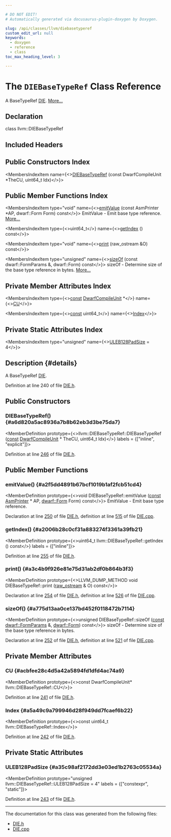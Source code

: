```yaml
---

# DO NOT EDIT!
# Automatically generated via docusaurus-plugin-doxygen by Doxygen.

slug: /api/classes/llvm/diebasetyperef
custom_edit_url: null
keywords:
  - doxygen
  - reference
  - class
toc_max_heading_level: 3

---
```





# The `DIEBaseTypeRef` Class Reference

<DoxygenPage pluginConfig={pluginConfig}>

A BaseTypeRef <a href="/docs/api/classes/llvm/die">DIE</a>. <a href="#details">More...</a>

## Declaration

<CodeBlock>class llvm::DIEBaseTypeRef</CodeBlock>

## Included Headers

<IncludesList>
<IncludesListItem
  filePath="llvm/CodeGen/DIE.h"
  permalink="/docs/api/files/include/include/llvm/include/llvm/codegen/die-h"
  isLocal="true" />
</IncludesList>

## Public Constructors Index

<MembersIndex>

<MembersIndexItem
  name={<><a href="#a6d820a5ac8936a7b8b62eb3d3be75da7">DIEBaseTypeRef</a> (const DwarfCompileUnit &#42;TheCU, uint64&#95;t Idx)</>}>
</MembersIndexItem>

</MembersIndex>

## Public Member Functions Index

<MembersIndex>

<MembersIndexItem
  type="void"
  name={<><a href="#a2f5dd4891b67bcf1019b1af2fcb51cd4">emitValue</a> (const AsmPrinter &#42;AP, dwarf::Form Form) const</>}>
EmitValue - Emit base type reference. <a href="#a2f5dd4891b67bcf1019b1af2fcb51cd4">More...</a>
</MembersIndexItem>

<MembersIndexItem
  type={<>uint64&#95;t</>}
  name={<><a href="#a2006b28c0cf31a883274f3361a39fb21">getIndex</a> () const</>}>
</MembersIndexItem>

<MembersIndexItem
  type="void"
  name={<><a href="#a3c4b9f926e81e75d31ab2df0b864b3f3">print</a> (raw&#95;ostream &amp;O) const</>}>
</MembersIndexItem>

<MembersIndexItem
  type="unsigned"
  name={<><a href="#a775d13aa0ce137bd452f0118472b7114">sizeOf</a> (const dwarf::FormParams &amp;, dwarf::Form) const</>}>
sizeOf - Determine size of the base type reference in bytes. <a href="#a775d13aa0ce137bd452f0118472b7114">More...</a>
</MembersIndexItem>

</MembersIndex>

## Private Member Attributes Index

<MembersIndex>

<MembersIndexItem
  type={<><a href="/docs/api/files/lib/lib/target/lib/target/aarch64/aarch64promoteconstant-cpp/#a90f8350fecae261c25be85d38b451bff">const</a> <a href="/docs/api/classes/llvm/dwarfcompileunit">DwarfCompileUnit</a> &#42;</>}
  name={<><a href="#acbfee28c4d5a42a5894fd1dfd4ac74a9">CU</a></>}>
</MembersIndexItem>

<MembersIndexItem
  type={<><a href="/docs/api/files/lib/lib/target/lib/target/aarch64/aarch64promoteconstant-cpp/#a90f8350fecae261c25be85d38b451bff">const</a> uint64&#95;t</>}
  name={<><a href="#a5a49c9a799946d28f949dd7fcaef6b22">Index</a></>}>
</MembersIndexItem>

</MembersIndex>

## Private Static Attributes Index

<MembersIndex>

<MembersIndexItem
  type="unsigned"
  name={<><a href="#a35c98af2172dd3e03ed1b2763c05534a">ULEB128PadSize</a> = 4</>}>
</MembersIndexItem>

</MembersIndex>

## Description {#details}

A BaseTypeRef <a href="/docs/api/classes/llvm/die">DIE</a>.

Definition at line 240 of file <a href="/docs/api/files/include/include/llvm/include/llvm/codegen/die-h">DIE.h</a>.

<SectionDefinition>

## Public Constructors

### DIEBaseTypeRef() {#a6d820a5ac8936a7b8b62eb3d3be75da7}

<MemberDefinition
  prototype={<>llvm::DIEBaseTypeRef::DIEBaseTypeRef (<a href="/docs/api/files/lib/lib/target/lib/target/aarch64/aarch64promoteconstant-cpp/#a90f8350fecae261c25be85d38b451bff">const</a> <a href="/docs/api/classes/llvm/dwarfcompileunit">DwarfCompileUnit</a> &#42; TheCU, uint64&#95;t Idx)</>}
  labels = {["inline", "explicit"]}>

Definition at line <a href="/docs/api/files/include/include/llvm/include/llvm/codegen/die-h/#l00246">246</a> of file <a href="/docs/api/files/include/include/llvm/include/llvm/codegen/die-h">DIE.h</a>.
</MemberDefinition>

</SectionDefinition>

<SectionDefinition>

## Public Member Functions

### emitValue() {#a2f5dd4891b67bcf1019b1af2fcb51cd4}

<MemberDefinition
  prototype={<>void DIEBaseTypeRef::emitValue (<a href="/docs/api/files/lib/lib/target/lib/target/aarch64/aarch64promoteconstant-cpp/#a90f8350fecae261c25be85d38b451bff">const</a> <a href="/docs/api/classes/llvm/asmprinter">AsmPrinter</a> &#42; AP, <a href="/docs/api/namespaces/llvm/dwarf/#a6c06a10ffac779879f6b62a1a904517b">dwarf::Form</a> Form) const</>}>
EmitValue - Emit base type reference.

Declaration at line <a href="/docs/api/files/include/include/llvm/include/llvm/codegen/die-h/#l00250">250</a> of file <a href="/docs/api/files/include/include/llvm/include/llvm/codegen/die-h">DIE.h</a>, definition at line <a href="/docs/api/files/lib/lib/codegen/lib/codegen/asmprinter/die-cpp/#l00515">515</a> of file <a href="/docs/api/files/lib/lib/codegen/lib/codegen/asmprinter/die-cpp">DIE.cpp</a>.
</MemberDefinition>

### getIndex() {#a2006b28c0cf31a883274f3361a39fb21}

<MemberDefinition
  prototype={<>uint64&#95;t llvm::DIEBaseTypeRef::getIndex () const</>}
  labels = {["inline"]}>

Definition at line <a href="/docs/api/files/include/include/llvm/include/llvm/codegen/die-h/#l00255">255</a> of file <a href="/docs/api/files/include/include/llvm/include/llvm/codegen/die-h">DIE.h</a>.
</MemberDefinition>

### print() {#a3c4b9f926e81e75d31ab2df0b864b3f3}

<MemberDefinition
  prototype={<>LLVM&#95;DUMP&#95;METHOD void DIEBaseTypeRef::print (<a href="/docs/api/classes/llvm/raw-ostream">raw&#95;ostream</a> &amp; O) const</>}>

Declaration at line <a href="/docs/api/files/include/include/llvm/include/llvm/codegen/die-h/#l00254">254</a> of file <a href="/docs/api/files/include/include/llvm/include/llvm/codegen/die-h">DIE.h</a>, definition at line <a href="/docs/api/files/lib/lib/codegen/lib/codegen/asmprinter/die-cpp/#l00526">526</a> of file <a href="/docs/api/files/lib/lib/codegen/lib/codegen/asmprinter/die-cpp">DIE.cpp</a>.
</MemberDefinition>

### sizeOf() {#a775d13aa0ce137bd452f0118472b7114}

<MemberDefinition
  prototype={<>unsigned DIEBaseTypeRef::sizeOf (<a href="/docs/api/files/lib/lib/target/lib/target/aarch64/aarch64promoteconstant-cpp/#a90f8350fecae261c25be85d38b451bff">const</a> <a href="/docs/api/structs/llvm/dwarf/formparams">dwarf::FormParams</a> &amp;, <a href="/docs/api/namespaces/llvm/dwarf/#a6c06a10ffac779879f6b62a1a904517b">dwarf::Form</a>) const</>}>
sizeOf - Determine size of the base type reference in bytes.

Declaration at line <a href="/docs/api/files/include/include/llvm/include/llvm/codegen/die-h/#l00252">252</a> of file <a href="/docs/api/files/include/include/llvm/include/llvm/codegen/die-h">DIE.h</a>, definition at line <a href="/docs/api/files/lib/lib/codegen/lib/codegen/asmprinter/die-cpp/#l00521">521</a> of file <a href="/docs/api/files/lib/lib/codegen/lib/codegen/asmprinter/die-cpp">DIE.cpp</a>.
</MemberDefinition>

</SectionDefinition>

<SectionDefinition>

## Private Member Attributes

### CU {#acbfee28c4d5a42a5894fd1dfd4ac74a9}

<MemberDefinition
  prototype={<>const DwarfCompileUnit&#42; llvm::DIEBaseTypeRef::CU</>}>

Definition at line <a href="/docs/api/files/include/include/llvm/include/llvm/codegen/die-h/#l00241">241</a> of file <a href="/docs/api/files/include/include/llvm/include/llvm/codegen/die-h">DIE.h</a>.
</MemberDefinition>

### Index {#a5a49c9a799946d28f949dd7fcaef6b22}

<MemberDefinition
  prototype={<>const uint64&#95;t llvm::DIEBaseTypeRef::Index</>}>

Definition at line <a href="/docs/api/files/include/include/llvm/include/llvm/codegen/die-h/#l00242">242</a> of file <a href="/docs/api/files/include/include/llvm/include/llvm/codegen/die-h">DIE.h</a>.
</MemberDefinition>

</SectionDefinition>

<SectionDefinition>

## Private Static Attributes

### ULEB128PadSize {#a35c98af2172dd3e03ed1b2763c05534a}

<MemberDefinition
  prototype="unsigned llvm::DIEBaseTypeRef::ULEB128PadSize = 4"
  labels = {["constexpr", "static"]}>

Definition at line <a href="/docs/api/files/include/include/llvm/include/llvm/codegen/die-h/#l00243">243</a> of file <a href="/docs/api/files/include/include/llvm/include/llvm/codegen/die-h">DIE.h</a>.
</MemberDefinition>

</SectionDefinition>

<hr/>

The documentation for this class was generated from the following files:

<ul>
<li><a href="/docs/api/files/include/include/llvm/include/llvm/codegen/die-h">DIE.h</a></li>
<li><a href="/docs/api/files/lib/lib/codegen/lib/codegen/asmprinter/die-cpp">DIE.cpp</a></li>
</ul>

</DoxygenPage>
